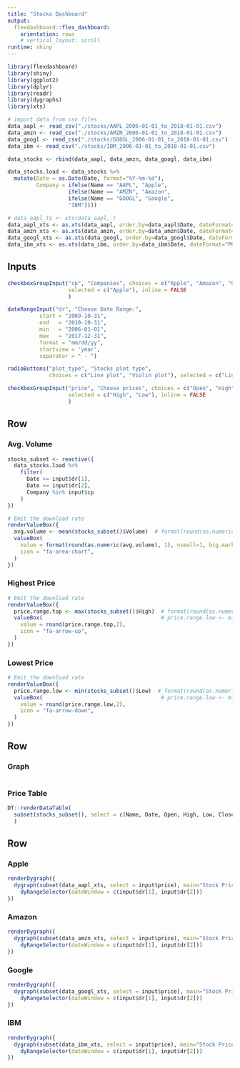 ```yaml
---
title: "Stocks Dashboard"
output: 
  flexdashboard::flex_dashboard:
    orientation: rows
    # vertical_layout: scroll
runtime: shiny
---
```


```r
library(flexdashboard)
library(shiny)
library(ggplot2)
library(dplyr)
library(readr)
library(dygraphs)
library(xts)

# import data from csv files
data_aapl <- read_csv("./stocks/AAPL_2006-01-01_to_2018-01-01.csv")
data_amzn <- read_csv("./stocks/AMZN_2006-01-01_to_2018-01-01.csv")
data_googl <- read_csv("./stocks/GOOGL_2006-01-01_to_2018-01-01.csv")
data_ibm <- read_csv("./stocks/IBM_2006-01-01_to_2018-01-01.csv")

data_stocks <- rbind(data_aapl, data_amzn, data_googl, data_ibm)

data_stocks.load <- data_stocks %>%
  mutate(Date = as.Date(Date, format="%Y-%m-%d"),
         Company = ifelse(Name == "AAPL", "Apple",
                   ifelse(Name == "AMZN", "Amazon",
                   ifelse(Name == "GOOGL", "Google",
                   "IBM"))))

# data_aapl_ts <- xts(data_aapl, )
data_aapl_xts <- as.xts(data_aapl, order.by=data_aapl$Date, dateFormat="POSIXct")
data_amzn_xts <- as.xts(data_amzn, order.by=data_amzn$Date, dateFormat="POSIXct")
data_googl_xts <- as.xts(data_googl, order.by=data_googl$Date, dateFormat="POSIXct")
data_ibm_xts <- as.xts(data_ibm, order.by=data_ibm$Date, dateFormat="POSIXct")
```

Inputs {.sidebar}
-----------------------------------------------------------------------

```r
checkboxGroupInput("cp", "Companies", choices = c("Apple", "Amazon", "Google", "IBM"),
                   selected = c("Apple"), inline = FALSE
                   )

dateRangeInput("dr", "Choose Date Range:",
          start = "2009-10-31",
          end   = "2010-10-31",
          min   = "2006-01-01",
          max   = "2017-12-31",
          format = "mm/dd/yy",
          startview = 'year',
          separator = " - ")

radioButtons("plot_type", "Stocks plot type", 
             choices = c("Line plot", "Violin plot"), selected = c("Line plot"))

checkboxGroupInput("price", "Choose prices", choices = c("Open", "High", "Low", "Close"),
                   selected = c("High", "Low"), inline = FALSE
                   )
```

Row
-----------------------------------------------------------------------

### Avg. Volume {.value-box}

```r
stocks_subset <- reactive({
  data_stocks.load %>%
    filter(
      Date >= input$dr[1],
      Date <= input$dr[2],
      Company %in% input$cp
    )
})

# Emit the download rate
renderValueBox({
  avg.volume <- mean(stocks_subset()$Volume)  # format(round(as.numeric(avg.volume), 1), nsmall=1, big.mark=",")
  valueBox(
    value = format(round(as.numeric(avg.volume), 1), nsmall=1, big.mark=","),
    icon = "fa-area-chart",
  )
})
```

### Highest Price {.value-box}

```r

# Emit the download rate
renderValueBox({
  price.range.top <- max(stocks_subset()$High)  # format(round(as.numeric(avg.volume), 1), nsmall=1, big.mark=",")
  valueBox(                                     # price.range.low <- min(stocks_subset()$Low)
    value = round(price.range.top,2),
    icon = "fa-arrow-up",
  )
})
```


### Lowest Price {.value-box}

```r

# Emit the download rate
renderValueBox({
  price.range.low <- min(stocks_subset()$Low)  # format(round(as.numeric(avg.volume), 1), nsmall=1, big.mark=",")
  valueBox(                                     # price.range.low <- min(stocks_subset()$Low)
    value = round(price.range.low,2),
    icon = "fa-arrow-down",
  )
})
```


Row 
-------------------------------------

### Graph

```r


```

### Price Table

```r
DT::renderDataTable(
  subset(stocks_subset(), select = c(Name, Date, Open, High, Low, Close, Volume))
  )
```

Row {.tabset .tabset-fade}
-------------------------------------

### Apple

```r
renderDygraph({
  dygraph(subset(data_aapl_xts, select = input$price), main="Stock Price") %>%
    dyRangeSelector(dateWindow = c(input$dr[1], input$dr[2]))
})
```

### Amazon

```r
renderDygraph({
  dygraph(subset(data_amzn_xts, select = input$price), main="Stock Price") %>%
    dyRangeSelector(dateWindow = c(input$dr[1], input$dr[2]))
})
```

### Google

```r
renderDygraph({
  dygraph(subset(data_googl_xts, select = input$price), main="Stock Price") %>%
    dyRangeSelector(dateWindow = c(input$dr[1], input$dr[2]))
})
```

### IBM

```r
renderDygraph({
  dygraph(subset(data_ibm_xts, select = input$price), main="Stock Price") %>%
    dyRangeSelector(dateWindow = c(input$dr[1], input$dr[2]))
})
```
